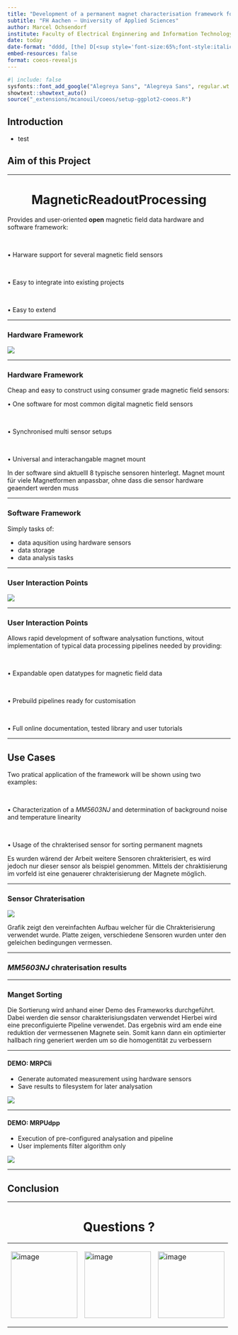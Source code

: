 ```yaml
---
title: "Development of a permanent magnet characterisation framework for use in low-field MRI systems"
subtitle: "FH Aachen – University of Applied Sciences"
author: Marcel Ochsendorf
institute: Faculty of Electrical Enginnering and Information Technology - Information Systems Engineering
date: today
date-format: "dddd, [the] D[<sup style='font-size:65%;font-style:italic;'>th</sup>] [of] MMMM, YYYY"
embed-resources: false
format: coeos-revealjs
---
```


```r
#| include: false
sysfonts::font_add_google("Alegreya Sans", "Alegreya Sans", regular.wt = 300)
showtext::showtext_auto()
source("_extensions/mcanouil/coeos/setup-ggplot2-coeos.R")
```



## Introduction

* test

## Aim of this Project

---


##  

<h1 class="r-fit-text" style="text-align: center;">MagneticReadoutProcessing</h1>

<p class="fragment">Provides and user-oriented **open** magnetic field data hardware and software framework:</p>
<br />
<p class="fragment">&#x2022; Harware support for several magnetic field sensors</p>
<br />
<p class="fragment">&#x2022; Easy to integrate into existing projects</p>
<br />
<p class="fragment">&#x2022; Easy to extend</p>





---

### Hardware Framework

![](images/3D_sensor.png)

---

### Hardware Framework

Cheap and easy to construct using consumer grade magnetic field sensors:
<br />
<p class="fragment">&#x2022; One software for most common digital magnetic field sensors</p>
<br />
<p class="fragment">&#x2022; Synchronised multi sensor setups</p>
<br />
<p class="fragment">&#x2022; Universal and interachangable magnet mount</p>


<aside class="notes">
    In der software sind aktuelll 8 typische sensoren hinterlegt.
    Magnet mount für viele Magnetformen anpassbar, ohne dass die sensor hardware geaendert werden muss
</aside>

---

### Software Framework

Simply tasks of: 

* data aqusition using hardware sensors
* data storage
* data analysis tasks

---

### User Interaction Points

![](images/MRP_high_level_overview.png)

---

### User Interaction Points

Allows rapid development of software analysation functions, witout implementation of typical data processing pipelines needed by providing:

<br />
<p class="fragment">&#x2022; Expandable open datatypes for magnetic field data</p>
<br />
<p class="fragment">&#x2022; Prebuild pipelines ready for customisation</p>
<br />
<p class="fragment">&#x2022; Full online documentation, tested library and user tutorials</p>

---

## Use Cases

Two pratical application of the framework will be shown using two examples:

<br />
<p class="fragment">&#x2022; Characterization of a *MM5603NJ* and determination of background noise and temperature linearity</p>
<br />
<p class="fragment">&#x2022; Usage of the chrakterised sensor for sorting permanent magnets</p>

<aside class="notes">
    Es wurden wärend der Arbeit weitere Sensoren chrakterisiert, es wird jedoch nur dieser sensor als beispiel genommen.
    Mittels der chraktisierung im vorfeld ist eine genauerer chrakterisierung der Magnete möglich.

</aside>
---



### Sensor Chraterisation

![](images/Sensor_evaluation_setup_for_linearity_measurements.png)

<aside class="notes">
    Grafik zeigt den vereinfachten Aufbau welcher für die Chrakterisierung verwendet wurde.
    Platte zeigen, verschiedene Sensoren wurden unter den geleichen bedingungen vermessen.
</aside>

---

### *MM5603NJ* chraterisation results



---

### Manget Sorting




<aside class="notes">
    Die Sortierung wird anhand einer Demo des Frameworks durchgeführt.
    Dabei werden die sensor charakterisiungsdaten verwendet
    Hierbei wird eine preconfiguierte Pipeline verwendet.
    Das ergebnis wird am ende eine reduktion der vermessenen Magnete sein.
    Somit kann dann ein optimierter hallbach ring generiert werden um so die homogentität zu verbessern
</aside>


---

#### DEMO: MRPCli

* Generate automated measurement using hardware sensors
* Save results to filesystem for later analysation

![](images/MRPCli.gif)



---

#### DEMO: MRPUdpp

* Execution of pre-configured analysation and pipeline
* User implements filter algorithm only


![](images/MRPUdpp.gif)




---

## Conclusion



---

# 
<h1 class="r-fit-text" style="text-align: center;">Questions ?</h1>


<table>
<tr><td><p>[<img src="images/github-mark-white.png" alt="image" width="150" height="auto">](https://github.com/LFB-MRI/MagneticReadoutProcessing) </p></td><td><p>[<img src="images/researchgate.svg" alt="image" width="150" height="auto">](https://www.researchgate.net/publication/374388764_Development_of_a_permanent_magnet_characterisation_framework_for_use_in_low-field_MRI_systems) </p><td>[<img src="images/avatar.png" alt="image" width="150" height="auto">](https://marcelochsendorf.com)</td></td></tr>
</table>
